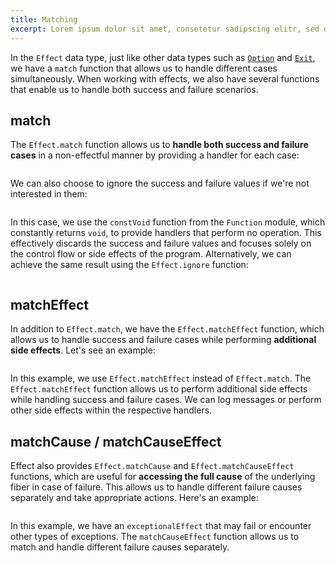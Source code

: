 ```yaml
---
title: Matching
excerpt: Lorem ipsum dolor sit amet, consetetur sadipscing elitr, sed diam nonumy eirmod tempor invidunt ut labore.
---
```


In the `Effect` data type, just like other data types such as [`Option`](../data-types/option#matching) and [`Exit`](../data-types/exit#matching), we have a `match` function that allows us to handle different cases simultaneously. When working with effects, we also have several functions that enable us to handle both success and failure scenarios.

## match

The `Effect.match` function allows us to **handle both success and failure cases** in a non-effectful manner by providing a handler for each case:

```ts file=<rootDir>/src/guide/error-management/matching/match.ts

```

We can also choose to ignore the success and failure values if we're not interested in them:

```ts /never, void/ file=<rootDir>/src/guide/error-management/matching/ignore-constVoid.ts

```

In this case, we use the `constVoid` function from the `Function` module, which constantly returns `void`, to provide handlers that perform no operation. This effectively discards the success and failure values and focuses solely on the control flow or side effects of the program. Alternatively, we can achieve the same result using the `Effect.ignore` function:

```ts /never, void/ file=<rootDir>/src/guide/error-management/matching/ignore.ts

```

## matchEffect

In addition to `Effect.match`, we have the `Effect.matchEffect` function, which allows us to handle success and failure cases while performing **additional side effects**. Let's see an example:

```ts file=<rootDir>/src/guide/error-management/matching/matchEffect.ts

```

In this example, we use `Effect.matchEffect` instead of `Effect.match`. The `Effect.matchEffect` function allows us to perform additional side effects while handling success and failure cases. We can log messages or perform other side effects within the respective handlers.

## matchCause / matchCauseEffect

Effect also provides `Effect.matchCause` and `Effect.matchCauseEffect` functions, which are useful for **accessing the full cause** of the underlying fiber in case of failure. This allows us to handle different failure causes separately and take appropriate actions. Here's an example:

```ts file=<rootDir>/src/guide/error-management/matching/matchCauseEffect.ts

```

In this example, we have an `exceptionalEffect` that may fail or encounter other types of exceptions. The `matchCauseEffect` function allows us to match and handle different failure causes separately.
